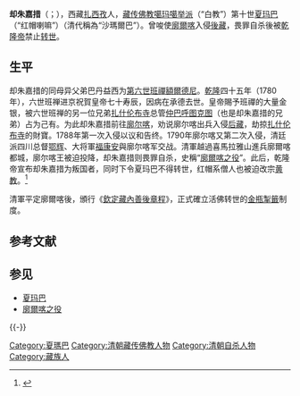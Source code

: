 {{Infobox Tulku
| name = 却朱嘉措
| image = 
| caption =
| tulku = 夏玛巴
| predecessor = 第九世夏玛巴
| successor = 第十一世夏玛巴
| order = 十
| title = 
| birth date = 1742年
| birth date3 = 
| birth place = 
| death date = {{death year and age|1791|1742}}
| death date3 = 
| death place =
| temple = [[羊八井寺|羊八井寺]]
| dharma name = 却朱嘉措
| meaning = 
| bo = ཆོས་གྲུབ་རྒྱ་མཚོ་
| wylie = chos grub rgya mtsho 
| thl = 
| zypy = Mipam Chödrup Gyamtso
}}

'''却朱嘉措'''（{{bo|z=ཆོས་གྲུབ་རྒྱ་མཚོ་|w=chos grub rgya mtsho}}；{{bd|1742年||1791年}}），西藏[[扎西孜|扎西孜]]人，[[藏传佛教|藏传佛教]][[噶玛噶举派|噶玛噶举派]]（“白教”）第十世[[夏玛巴|夏玛巴]]（“红帽喇嘛”）（清代稱為“沙瑪爾巴”）。曾唆使[[廓爾喀|廓爾喀]]入侵[[後藏|後藏]]，畏罪自杀後被[[乾隆帝|乾隆帝]]禁止[[转世|转世]]。

== 生平 ==
却朱嘉措的同母异父弟巴丹益西为[[第六世班禪額爾德尼|第六世班禪額爾德尼]]。[[乾隆|乾隆]]四十五年（1780年），六世班禅进京祝賀皇帝七十寿辰，因病在承德去世。皇帝賜予班禪的大量金银，被六世班禅的另一位兄弟[[扎什伦布寺|扎什伦布寺]]总管[[仲巴呼图克图|仲巴呼图克图]]（也是却朱嘉措的兄弟）占为己有。为此却朱嘉措前往[[廓尔喀|廓尔喀]]，劝说廓尔喀出兵入侵[[后藏|后藏]]，劫掠[[扎什伦布寺|扎什伦布寺]]的財寶。1788年第一次入侵以议和告终。1790年廓尔喀又第二次入侵，清廷派四川总督[[鄂辉|鄂辉]]、大将軍[[福康安|福康安]]與廓尔喀军交战。清軍越過喜馬拉雅山進兵廓爾喀都城，廓尔喀王被迫投降，却朱嘉措则畏罪自杀，史稱“[[廓爾喀之役|廓爾喀之役]]”。此后，乾隆帝宣布却朱嘉措为叛国者，同时下令夏玛巴不得转世，红帽系僧人也被迫改宗[[黄教|黄教]]。<ref>{{cite book|title=《中国藏传佛教名僧录》|publisher=甘肃民族出版社|author=唐景福}}</ref>

清軍平定廓爾喀後，頒行《[[欽定藏內善後章程|欽定藏內善後章程]]》，正式確立活佛转世的[[金瓶掣籤|金瓶掣籤]]制度。

== 参考文献 ==
{{Reflist}}

== 参见 ==
{{Portal|佛教|人物}}
* [[夏玛巴|夏玛巴]]
* [[廓爾喀之役|廓爾喀之役]]

{{-}}
{{Shamarpas}}

[[Category:夏瑪巴|Category:夏瑪巴]]
[[Category:清朝藏传佛教人物|Category:清朝藏传佛教人物]]
[[Category:清朝自杀人物|Category:清朝自杀人物]]
[[Category:藏族人|Category:藏族人]]

{{宗教人物小作品}}